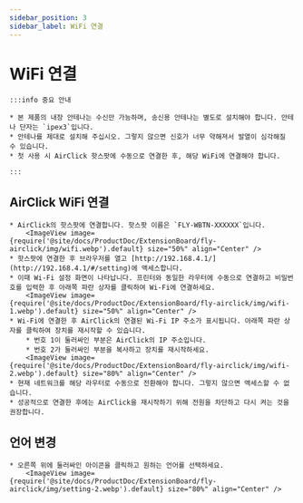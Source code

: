 ```yaml
---
sidebar_position: 3
sidebar_label: WiFi 연결
---
```


# WiFi 연결

    :::info 중요 안내

    * 본 제품의 내장 안테나는 수신만 가능하며, 송신용 안테나는 별도로 설치해야 합니다. 안테나 단자는 `ipex3`입니다.
    * 안테나를 제대로 설치해 주십시오. 그렇지 않으면 신호가 너무 약해져서 발열이 심각해질 수 있습니다.
    * 첫 사용 시 AirClick 핫스팟에 수동으로 연결한 후, 해당 WiFi에 연결해야 합니다.

    :::

## AirClick WiFi 연결

    * AirClick의 핫스팟에 연결합니다. 핫스팟 이름은 `FLY-WBTN-XXXXXX`입니다.
        <ImageView image={require('@site/docs/ProductDoc/ExtensionBoard/fly-airclick/img/wifi.webp').default} size="50%" align="Center" />
    * 핫스팟에 연결한 후 브라우저를 열고 [http://192.168.4.1/](http://192.168.4.1/#/setting)에 액세스합니다.
    * 이때 Wi-Fi 설정 화면이 나타납니다. 프린터와 동일한 라우터에 수동으로 연결하고 비밀번호를 입력한 후 아래쪽 파란 상자를 클릭하여 Wi-Fi에 연결하세요.
        <ImageView image={require('@site/docs/ProductDoc/ExtensionBoard/fly-airclick/img/wifi-1.webp').default} size="50%" align="Center" />
    * Wi-Fi에 연결한 후 AirClick의 연결된 Wi-Fi IP 주소가 표시됩니다. 아래쪽 파란 상자를 클릭하여 장치를 재시작할 수 있습니다.
        * 번호 1이 둘러싸인 부분은 AirClick의 IP 주소입니다.
        * 번호 2가 둘러싸인 부분을 복사하고 장치를 재시작하세요.
        <ImageView image={require('@site/docs/ProductDoc/ExtensionBoard/fly-airclick/img/wifi-2.webp').default} size="80%" align="Center" />
    * 현재 네트워크를 해당 라우터로 수동으로 전환해야 합니다. 그렇지 않으면 액세스할 수 없습니다.
    * 성공적으로 연결한 후에는 AirClick을 재시작하기 위해 전원을 차단하고 다시 켜는 것을 권장합니다.

## 언어 변경
    * 오른쪽 위에 둘러싸인 아이콘을 클릭하고 원하는 언어를 선택하세요.
        <ImageView image={require('@site/docs/ProductDoc/ExtensionBoard/fly-airclick/img/setting-2.webp').default} size="80%" align="Center" />

